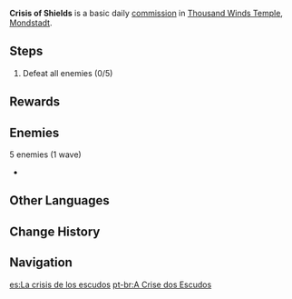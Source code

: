 {{Quest Infobox
|id            = 
|type          = Commission
|image         = Commission Crisis of Shields.png
|region        = Mondstadt
|summary       = Defeat the group of Hilichurls equipped with wooden shields.
|startLocation = [[Thousand Winds Temple]], [[Mondstadt]]
|other         = 
*AR-Dependent Rewards
|characters    = Traveler
}}

'''Crisis of Shields''' is a basic daily [[commission]] in [[Thousand Winds Temple]], [[Mondstadt]].

==Steps==
{{Quest Description|A group of hilichurls with shields are wandering in the wilderness. Defeat them and put an end to this threat. Pyro attacks should be able to easily burn up their shields.}}
#Defeat all enemies (0/5)

==Rewards==
{{Commission Rewards|full}}

==Enemies==
; 5 enemies (1 wave)
* {{Enemy List|Wooden Shield Hilichurl Guard*4;Wooden Shield Mitachurl}}

==Other Languages==
{{Other Languages
|en      = Crisis of Shields
|zhs     = 持盾的危机
|zhs_rm  = Chí Dùn de Wēijī
|zht     = 持盾的危機
|zht_rm  = Chí Dùn de Wéijī
|zh_tl   = Crisis that Wields Shields
|ja      = 盾持ちの危機
|ja_rm   = Tate-mochi no Kiki
|ja_tl   = Shield-Bearing Crisis
|ko      = 방패막이의 위기
|ko_rm   = 
|ko_tl   = 
|es      = La crisis de los escudos
|es_tl   = The Crisis of the Shields
|fr      = Dangereux boucliers
|fr_tl   = Dangerous Shields
|ru      = Кризис щитов
|ru_tl   = 
|th      = วิกฤติหลังกำบัง
|th_rm   = 
|th_tl   = Crisis Behind Shields
|vi      = Mối Đe Dọa Từ Lá Chắn
|vi_tl   = 
|de      = Schildalarm!
|de_tl   = Shield Alarm!
|id      = Krisis Perisai
|id_tl   = Crisis of Shields
|pt      = A Crise dos Escudos
|pt_tl   = The Crisis of Shields
}}

==Change History==
{{Change History|1.0}}

==Navigation==
{{Commission Navbox|Basic}}

[[es:La crisis de los escudos]]
[[pt-br:A Crise dos Escudos]]